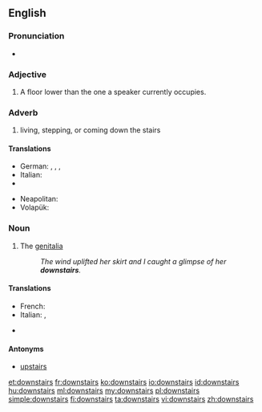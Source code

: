 ==English==

===Pronunciation===
* {{audio|en-us-downstairs.ogg|Audio (US)}}

===Adjective===
{{en-adj|[[further]] [[downstairs]]|[[furthest]] [[downstairs]]}}

# A floor lower than the one a speaker currently occupies.

===Adverb===
{{en-adv}}

# living, stepping, or coming down the stairs

====Translations====
{{trans-top|downstairs (adverb)}}
* German: {{t+|de|unten}}, {{t+|de|treppab}}, {{t-|de|treppabwärts}}, {{t-|de|nach unten}}
* Italian: {{t-|it|giù}}
* {{trreq|Korean}}
{{trans-mid}}
* Neapolitan: {{tø|nap|abbascio}}
* Volapük: {{t+|vo|dono}}
{{trans-bottom}}

===Noun===
{{en-noun|-}}

# {{slang}} The [[genitalia]]
#: ''The wind uplifted her skirt and I caught a glimpse of her '''downstairs'''.''

====Translations====
{{trans-top|the genitalia}}
* French: {{t+|fr|en bas}}
* Italian: {{t-|it|di sotto}}, {{t+|it|giù}}
{{trans-mid}}
* {{trreq|Korean}}
{{trans-bottom}}

====Antonyms====
* [[upstairs]]

[[et:downstairs]]
[[fr:downstairs]]
[[ko:downstairs]]
[[io:downstairs]]
[[id:downstairs]]
[[hu:downstairs]]
[[ml:downstairs]]
[[my:downstairs]]
[[pl:downstairs]]
[[simple:downstairs]]
[[fi:downstairs]]
[[ta:downstairs]]
[[vi:downstairs]]
[[zh:downstairs]]
